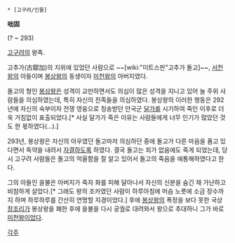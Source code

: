  * [고구려/인물]

'''咄固'''

(? ~ 293)

[[고구려]]의 왕족.

고추가(古鄒加)의 지위에 있었던 사람으로 ~~[wiki:"미트스핀"고추가 돌고]~~, [[서천왕]]의 아들이며 [[봉상왕]]의 동생이자 [[미천왕]]의 아버지였다.

돌고의 형인 [[봉상왕]]은 성격이 교만하면서도 의심이 많은 성격을 지니고 있어 늘 주위 사람들을 의심하였는데, 특히 자신의 친족들을 의심하였다. 봉상왕의 이러한 행동은 292년에 자신의 숙부이자 전쟁 영웅으로 칭송받던 안국군 [[달가]]를 시기하여 죽인 이후로 더욱 거침없이 표출되었다.[* 사실 달가가 죽은 이유는 사람들에게 너무 인기가 많았던 것도 한 몫하였다(...).]

293년, 봉상왕은 자신의 아우였던 돌고마저 의심하던 중에 돌고가 다른 마음을 품고 있다면서 독약을 내려서 [[자결]]하도록 하였다. 결국 돌고는 죄가 없음에도 죽게 되었는데, 당시 고구려 사람들은 돌고의 억울함을 잘 알고 있어서 돌고의 죽음을 애통해하였다고 한다.

그의 아들인 을불은 아버지가 죽자 화를 피해 달아나서 자신의 신분을 숨긴 채 가난하고 비참하게 살았다.[* 그래도 왕의 조카였던 사람이 하루아침에 머슴 노릇에 소금 장수까지 하며 하루하루를 간산히 연명할 지경이었다.] 후에 [[봉상왕]]의 폭정을 보다 못한 국상 [[창조리]]가 봉상왕을 폐한 후에 을불을 다시 궁궐로 대려와서 왕으로 추대하니 그가 바로 [[미천왕]]이었다.

[[각주]]
